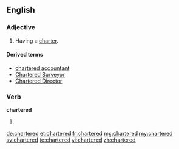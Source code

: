 ==English==

===Adjective===
{{en-adj}}

# Having a [[charter]].

====Derived terms====
* [[chartered accountant]]
* [[Chartered Surveyor]]
* [[Chartered Director]]

===Verb===
'''chartered'''

# {{past of|charter}}

[[de:chartered]]
[[et:chartered]]
[[fr:chartered]]
[[mg:chartered]]
[[my:chartered]]
[[sv:chartered]]
[[te:chartered]]
[[vi:chartered]]
[[zh:chartered]]